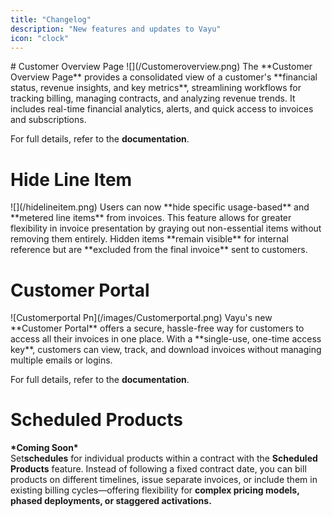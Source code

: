 ```yaml
---
title: "Changelog"
description: "New features and updates to Vayu"
icon: "clock"
---
```


<Update label="March 2025">
  # Customer Overview Page

  <Frame>
    ![](/Customeroverview.png)
  </Frame>
  The **Customer Overview Page** provides a consolidated view of a customer's **financial status, revenue insights, and key metrics**, streamlining workflows for tracking billing, managing contracts, and analyzing revenue trends. It includes real-time financial analytics, alerts, and quick access to invoices and subscriptions.

  For full details, refer to the **documentation**.

  # Hide Line Item

  <Frame>
    ![](/hidelineitem.png)
  </Frame>
  Users can now **hide specific usage-based** and **metered line items** from invoices. This feature allows for greater flexibility in invoice presentation by graying out non-essential items without removing them entirely. Hidden items **remain visible** for internal reference but are **excluded from the final invoice** sent to customers.

  # Customer Portal

  <Frame>
    ![Customerportal Pn](/images/Customerportal.png)
  </Frame>
  Vayu's new **Customer Portal** offers a secure, hassle-free way for customers to access all their invoices in one place. With a **single-use, one-time access key**, customers can view, track, and download invoices without managing multiple emails or logins.

  For full details, refer to the **documentation**.

  # Scheduled Products

  **\*Coming Soon\***\
  Set**schedules**  for individual products within a contract with the **Scheduled Products** feature. Instead of following a fixed contract date, you can bill products on different timelines, issue separate invoices, or include them in existing billing cycles—offering flexibility for **complex pricing models, phased deployments, or staggered activations.**
</Update>